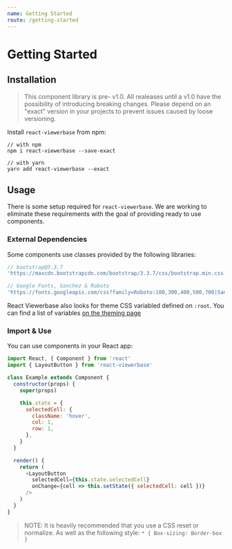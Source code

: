 ```yaml
---
name: Getting Started
route: /getting-started
---
```


# Getting Started

## Installation

> This component library is pre- v1.0. All realeases until a v1.0 have the
> possibility of introducing breaking changes. Please depend on an "exact"
> version in your projects to prevent issues caused by loose versioning.

Install `react-viewerbase` from npm:

```shell
// with npm
npm i react-viewerbase --save-exact

// with yarn
yarn add react-viewerbase --exact
```

## Usage

There is some setup required for `react-viewerbase`. We are working to eliminate
these requirements with the goal of providing ready to use components.

### External Dependencies

Some components use classes provided by the following libraries:

```js
// bootstrap@3.3.7
'https://maxcdn.bootstrapcdn.com/bootstrap/3.3.7/css/bootstrap.min.css'

// Google Fonts, Sanchez & Roboto
'https://fonts.googleapis.com/css?family=Roboto:100,300,400,500,700|Sanchez&display=swap'
```

React Viewerbase also looks for theme CSS variabled defined on `:root`. You can
find a list of variables [on the theming page](/styling-and-theming)

### Import & Use

You can use components in your React app:

```js
import React, { Component } from 'react'
import { LayoutButton } from 'react-viewerbase'

class Example extends Component {
  constructor(props) {
    super(props)

    this.state = {
      selectedCell: {
        className: 'hover',
        col: 1,
        row: 1,
      },
    }
  }

  render() {
    return (
      <LayoutButton
        selectedCell={this.state.selectedCell}
        onChange={cell => this.setState({ selectedCell: cell })}
      />
    )
  }
}
```

> NOTE: It is heavily recommended that you use a CSS reset or normalize. As well
> as the following style: `* { Box-sizing: Border-box }`
